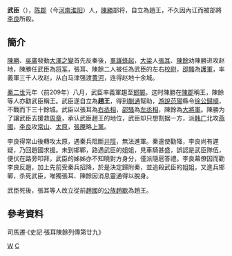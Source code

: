 
{{主條目消歧義|本條目介紹的是秦末民變時的一名將領。關於本條目的其他意義，請見[[武人|武臣 (消歧義)]]。}}

{{東亞男性歷史人物
|名稱 = 武臣
|身份 = 
|国家 = [[中国|中国]]
|時代 = [[秦朝|秦朝]]→[[张楚|张楚]]→赵
|主君 = [[陈胜|陈胜]]→自立为赵王
|屆數 =
|最高職務 = 陈胜部将→赵王 
|姓 = [[武姓|武姓]]
|名 = 臣
|姓名 = 武臣
|字 = 
|號 = 
|圖片名稱 =
|圖片大小 = 
|圖片說明 =
|神號 =
|尊號 =
|族裔 = 
|籍貫 = 陈郡（今[[河南省|河南省]][[淮阳县|淮阳县]]）
|本籍 =
|出身地 =
|出生日期 = 不详
|出生地點 =
|婚年 =
|逝世日期 = 前208年（秦二世二年）
|逝世地點 = 
|廟號 =
|諡號 = 
|父親 = 
|嫡母 =
|母親 =
|妻 = 
|繼室 =
|平妻 =
|側室 =
|元配之父 = 
|元配之嫡母 =
|元配之母 =
|正室之父 =
|正室之嫡母 =
|正室之母 =
|妻之父 =
|妻之嫡母 =
|妻之母 =
|繼室之父 =
|繼室之嫡母 =
|繼室之母 =
|平妻之父 =
|平妻之嫡母 =
|平妻之母 =
|兄弟 = 
|姊妹 = 
|嫡兄弟 =
|嫡姊妹 =
|庶兄弟 =
|庶姊妹 =
|同胞兄弟 =
|同胞姊妹 =
|異母兄弟 =
|異母姊妹 =
|異父兄弟 =
|異父姊妹 =
|繼兄弟 =
|繼姊妹 =
|子 =
|女 = 
|嫡子 =
|嫡女 =
|庶子 =
|庶女 =
|養子 =
|養女 =
|猶子 = <!--日本人用-->
|婿養子 = <!--日本人用-->
|烏帽子子 = <!--日本人用-->
|繼子 =
|繼女 =
|其他親屬 = 
|出身 = <!---此处指科举出身--->
|功名 = 
|經歷 = 
|著作 = 
|注釋 =
}}

'''武臣'''（{{bd|？||前208年|catIdx=W武}}），[[陈郡|陈郡]]（今[[河南|河南]][[淮阳|淮阳]]）人，[[陳勝|陳勝]]部将，自立為趙王，不久因內讧而被部將[[李良_(秦末将领)|李良]]所殺。

==簡介==
[[陳勝|陳勝]]、[[吳廣|吳廣]]發動[[大澤之變|大澤之變]]首先反秦後，[[秦末民變|羣雄蜂起]]，[[大梁|大梁]]人[[張耳_(漢朝)|張耳]]、[[陳餘|陳餘]]劝陳勝进攻赵地，陳勝任武臣為[[将军_(中國古代)|将军]]，張耳、陳餘二人被任為武臣的左右[[校尉|校尉]]，[[邵騷|邵騷]]為[[護軍|護軍]]，率義軍三千人攻赵，从白马津强渡[[黄河|黄河]]，连得赵地十余城。

[[秦二世|秦二世]]元年（前209年）八月，武臣率義軍趨至[[邯鄲|邯鄲]]。这时陳勝在[[陳郡|陳郡]]稱王，陳餘等人亦勸武臣稱王。武臣遂自立為'''趙王'''，得到[[蒯通|蒯通]]幫助，[[游說|游說]][[范陽|范陽]]縣令[[徐公|徐公]][[歸順|歸順]]，不戰而下三十餘城。武臣以張耳為[[右丞相|右丞相]]，[[邵騷|邵騷]]為[[左丞相|左丞相]]，陳餘為[[大將軍_(東亞)|大將軍]]。陳勝为了讓武臣去援救[[周章|周章]]，承认武臣趙王的地位，武臣却只想割据一方，派[[韩广|韩广]]北攻[[燕國|燕國]]，[[李良_(秦末将领)|李良]]攻[[常山|常山]]、[[太原|太原]]，[[張黡|張黡]]略[[上黨|上黨]]。

李良得常山後轉攻太原，遇秦兵阻斷[[井陘|井陘]]，無法進軍。秦遣使勸降，李良尚有遲疑，乃回趙國求援。未到邯鄲，路遇武臣的姐姐，見車騎甚盛，誤認是武臣隊伍，便伏在路旁叩拜，武臣的姊姊亦不知曉對方身分，僅派隨扈答禮。李良幕僚因而勸李良反趙，加上先前受秦兵招降，於是決定歸附秦，並追殺武臣的姐姐，又進兵邯鄲，杀死武臣，唯獨張耳、陳餘因消息靈通得以脫身。

武臣死後，張耳等人改立從前[[趙國|趙國]]的[[公族|公族]][[趙歇|趙歇]]為趙王。

==參考資料==
司馬遷·《史記·張耳陳餘列傳第廿九》

{{秦末复国诸侯}}
{{秦末汉初人物}}
{{中国农民起义领袖}}

[[Category:秦朝人|W]]
[[Category:武姓|C]]